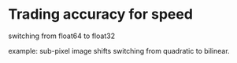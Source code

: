 # Trading accuracy for speed

switching from float64 to float32

example: sub-pixel image shifts switching from quadratic to bilinear.
